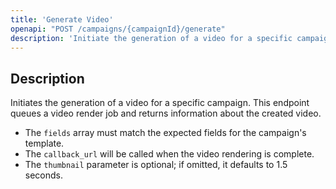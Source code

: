 ```yaml
---
title: 'Generate Video'
openapi: "POST /campaigns/{campaignId}/generate"
description: 'Initiate the generation of a video for a specific campaign. This endpoint queues a video render job and returns information about the created video.'
---
```


## Description

Initiates the generation of a video for a specific campaign. This endpoint queues a video render job and returns information about the created video.

<Note>

- The `fields` array must match the expected fields for the campaign's template.
- The `callback_url` will be called when the video rendering is complete.
- The `thumbnail` parameter is optional; if omitted, it defaults to 1.5 seconds.
</Note>